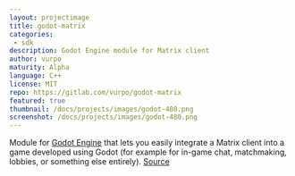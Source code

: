 ```yaml
---
layout: projectimage
title: godot-matrix
categories: 
 - sdk
description: Godot Engine module for Matrix client
author: vurpo
maturity: Alpha
language: C++
license: MIT
repo: https://gitlab.com/vurpo/godot-matrix
featured: true
thumbnail: /docs/projects/images/godot-480.png
screenshot: /docs/projects/images/godot-480.png
---
```


Module for [Godot Engine](https://godotengine.org) that lets you easily integrate a Matrix client into a game developed using Godot (for example for in-game chat, matchmaking, lobbies, or something else entirely). [Source](https://gitlab.com/vurpo/godot-matrix)
